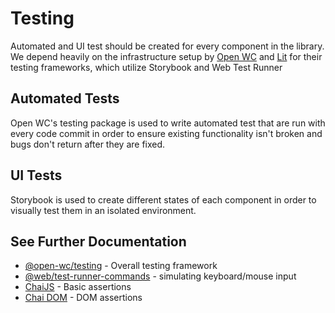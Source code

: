 
<Meta title="Architecture/Testing" />

# Testing

Automated and UI test should be created for every component in the library. We depend heavily on
the infrastructure setup by [Open WC](https://open-wc.org/docs/testing/testing-package/) and
[Lit](https://lit.dev/docs/tools/testing/) for their testing frameworks, which utilize
Storybook and Web Test Runner

## Automated Tests

Open WC's testing package is used to write automated test that are run with every code commit
in order to ensure existing functionality isn't broken and bugs don't return after they are fixed.

## UI Tests

Storybook is used to create different states of each component in order to visually test them
in an isolated environment.

## See Further Documentation
- [@open-wc/testing](https://open-wc.org/docs/testing/testing-package/) - Overall testing framework
- [@web/test-runner-commands](https://modern-web.dev/docs/test-runner/commands/) - simulating keyboard/mouse input
- [ChaiJS](https://www.chaijs.com/api/bdd/) - Basic assertions
- [Chai DOM](https://github.com/nathanboktae/chai-dom) - DOM assertions
